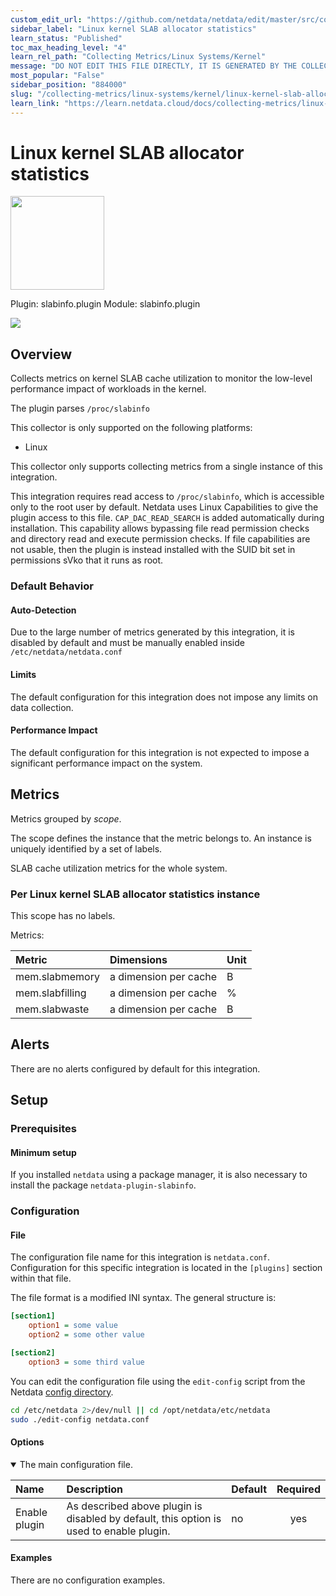 ```yaml
---
custom_edit_url: "https://github.com/netdata/netdata/edit/master/src/collectors/slabinfo.plugin/metadata.yaml"
sidebar_label: "Linux kernel SLAB allocator statistics"
learn_status: "Published"
toc_max_heading_level: "4"
learn_rel_path: "Collecting Metrics/Linux Systems/Kernel"
message: "DO NOT EDIT THIS FILE DIRECTLY, IT IS GENERATED BY THE COLLECTOR'S metadata.yaml FILE"
most_popular: "False"
sidebar_position: "884000"
slug: "/collecting-metrics/linux-systems/kernel/linux-kernel-slab-allocator-statistics"
learn_link: "https://learn.netdata.cloud/docs/collecting-metrics/linux-systems/kernel/linux-kernel-slab-allocator-statistics"
---
```



# Linux kernel SLAB allocator statistics


<img src="https://netdata.cloud/img/linuxserver.svg" width="150"/>


Plugin: slabinfo.plugin
Module: slabinfo.plugin

<img src="https://img.shields.io/badge/maintained%20by-Netdata-%2300ab44" />

## Overview

Collects metrics on kernel SLAB cache utilization to monitor the low-level performance impact of workloads in the kernel.


The plugin parses `/proc/slabinfo`

This collector is only supported on the following platforms:

- Linux

This collector only supports collecting metrics from a single instance of this integration.

This integration requires read access to `/proc/slabinfo`, which is accessible only to the root user by default. Netdata uses Linux Capabilities to give the plugin access to this file. `CAP_DAC_READ_SEARCH` is added automatically during installation. This capability allows bypassing file read permission checks and directory read and execute permission checks. If file capabilities are not usable, then the plugin is instead installed with the SUID bit set in permissions sVko that it runs as root.


### Default Behavior

#### Auto-Detection

Due to the large number of metrics generated by this integration, it is disabled by default and must be manually enabled inside `/etc/netdata/netdata.conf`


#### Limits

The default configuration for this integration does not impose any limits on data collection.

#### Performance Impact

The default configuration for this integration is not expected to impose a significant performance impact on the system.


## Metrics

Metrics grouped by *scope*.

The scope defines the instance that the metric belongs to. An instance is uniquely identified by a set of labels.

SLAB cache utilization metrics for the whole system.

### Per Linux kernel SLAB allocator statistics instance



This scope has no labels.

Metrics:

| Metric | Dimensions | Unit |
|:------|:----------|:----|
| mem.slabmemory | a dimension per cache | B |
| mem.slabfilling | a dimension per cache | % |
| mem.slabwaste | a dimension per cache | B |



## Alerts

There are no alerts configured by default for this integration.


## Setup

### Prerequisites

#### Minimum setup

If you installed `netdata` using a package manager, it is also necessary to install the package `netdata-plugin-slabinfo`.


### Configuration

#### File

The configuration file name for this integration is `netdata.conf`.
Configuration for this specific integration is located in the `[plugins]` section within that file.

The file format is a modified INI syntax. The general structure is:

```ini
[section1]
    option1 = some value
    option2 = some other value

[section2]
    option3 = some third value
```
You can edit the configuration file using the `edit-config` script from the
Netdata [config directory](/docs/netdata-agent/configuration#the-netdata-config-directory).

```bash
cd /etc/netdata 2>/dev/null || cd /opt/netdata/etc/netdata
sudo ./edit-config netdata.conf
```
#### Options



<details open><summary>The main configuration file.</summary>

| Name | Description | Default | Required |
|:----|:-----------|:-------|:--------:|
| Enable plugin | As described above plugin is disabled by default, this option is used to enable plugin. | no | yes |

</details>

#### Examples
There are no configuration examples.


